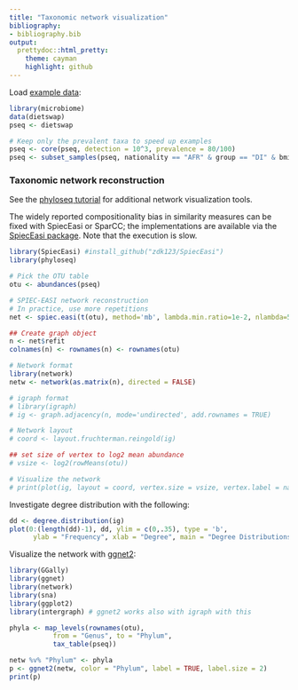 ```yaml
---
title: "Taxonomic network visualization"
bibliography: 
- bibliography.bib
output: 
  prettydoc::html_pretty:
    theme: cayman
    highlight: github
---
```

<!--
  %\VignetteEngine{knitr::rmarkdown}
  %\VignetteIndexEntry{microbiome tutorial - networks}
  %\usepackage[utf8]{inputenc}
  %\VignetteEncoding{UTF-8}  
-->


Load [example data](Data.html):

```r
library(microbiome)
data(dietswap)
pseq <- dietswap

# Keep only the prevalent taxa to speed up examples
pseq <- core(pseq, detection = 10^3, prevalence = 80/100)
pseq <- subset_samples(pseq, nationality == "AFR" & group == "DI" & bmi_group == "lean")
```


### Taxonomic network reconstruction 

See the [phyloseq tutorial](http://joey711.github.io/phyloseq/plot_network-examples) for
additional network visualization tools.

The widely reported compositionality bias in similarity measures can
be fixed with SpiecEasi or SparCC; the implementations are available
via the [SpiecEasi package](https://github.com/zdk123/SpiecEasi). Note
that the execution is slow.

```r
library(SpiecEasi) #install_github("zdk123/SpiecEasi")
library(phyloseq)

# Pick the OTU table
otu <- abundances(pseq)
```


```r
# SPIEC-EASI network reconstruction
# In practice, use more repetitions
net <- spiec.easi(t(otu), method='mb', lambda.min.ratio=1e-2, nlambda=5, icov.select.params=list(rep.num=1))

## Create graph object
n <- net$refit
colnames(n) <- rownames(n) <- rownames(otu)

# Network format
library(network)
netw <- network(as.matrix(n), directed = FALSE)

# igraph format
# library(igraph)
# ig <- graph.adjacency(n, mode='undirected', add.rownames = TRUE)

# Network layout
# coord <- layout.fruchterman.reingold(ig)

## set size of vertex to log2 mean abundance 
# vsize <- log2(rowMeans(otu))

# Visualize the network
# print(plot(ig, layout = coord, vertex.size = vsize, vertex.label = names(vsize)))
```


Investigate degree distribution with the following:

```r
dd <- degree.distribution(ig)
plot(0:(length(dd)-1), dd, ylim = c(0,.35), type = 'b', 
      ylab = "Frequency", xlab = "Degree", main = "Degree Distributions")
```


Visualize the network with [ggnet2](https://briatte.github.io/ggnet):

```r
library(GGally)
library(ggnet)
library(network)
library(sna)
library(ggplot2)
library(intergraph) # ggnet2 works also with igraph with this

phyla <- map_levels(rownames(otu),
           from = "Genus", to = "Phylum",
           tax_table(pseq))

netw %v% "Phylum" <- phyla
p <- ggnet2(netw, color = "Phylum", label = TRUE, label.size = 2)
print(p)
```


